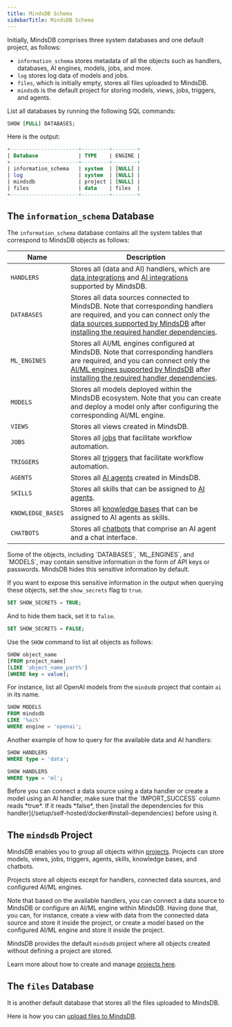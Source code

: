 ```yaml
---
title: MindsDB Schema
sidebarTitle: MindsDB Schema
---
```


Initially, MindsDB comprises three system databases and one default project, as follows:

- `information_schema` stores metadata of all the objects such as handlers, databases, AI engines, models, jobs, and more.
- `log` stores log data of models and jobs.
- `files`, which is initially empty, stores all files uploaded to MindsDB.
- `mindsdb` is the default project for storing models, views, jobs, triggers, and agents.

List all databases by running the following SQL commands:

```sql
SHOW [FULL] DATABASES;
```

Here is the output:

```sql
+----------------------+---------+--------+
| Database             | TYPE    | ENGINE |
+----------------------+---------+--------+
| information_schema   | system  | [NULL] |
| log                  | system  | [NULL] |
| mindsdb              | project | [NULL] |
| files                | data    | files  |
+----------------------+---------+--------+
```

## The `information_schema` Database

The `information_schema` database contains all the system tables that correspond to MindsDB objects as follows:

| Name              | Description                                                                                                                           |
|-------------------|---------------------------------------------------------------------------------------------------------------------------------------|
| `HANDLERS`        | Stores all (data and AI) handlers, which are [data integrations](/integrations/data-overview) and [AI integrations](/integrations/ai-overview) supported by MindsDB.         |
| `DATABASES`       | Stores all data sources connected to MindsDB. Note that corresponding handlers are required, and you can connect only the [data sources supported by MindsDB](/integrations/data-overview) after [installing the required handler dependencies](/setup/self-hosted/docker#install-dependencies). |
| `ML_ENGINES`      | Stores all AI/ML engines configured at MindsDB. Note that corresponding handlers are required, and you can connect only the [AI/ML engines supported by MindsDB](/integrations/ai-overview) after [installing the required handler dependencies](/setup/self-hosted/docker#install-dependencies).  |
| `MODELS`          | Stores all models deployed within the MindsDB ecosystem. Note that you can create and deploy a model only after configuring the corresponding AI/ML engine.                  |
| `VIEWS`           | Stores all views created in MindsDB.                                                                                                  |
| `JOBS`            | Stores all [jobs](/mindsdb_sql/sql/create/jobs) that facilitate workflow automation.                                                  |
| `TRIGGERS`        | Stores all [triggers](/mindsdb_sql/sql/create/trigger) that facilitate workflow automation.                                            |
| `AGENTS`          | Stores all [AI agents](/mindsdb_sql/agents/agent) created in MindsDB.                                                                 |
| `SKILLS`          | Stores all skills that can be assigned to [AI agents](/mindsdb_sql/agents/agent).                                                                                  |
| `KNOWLEDGE_BASES` | Stores all [knowledge bases](/mindsdb_sql/agents/knowledge-bases) that can be assigned to AI agents as skills.                        |
| `CHATBOTS`        | Stores all [chatbots](/mindsdb_sql/agents/chatbot) that comprise an AI agent and a chat interface.                                     |

<Tip>
Some of the objects, including `DATABASES`, `ML_ENGINES`, and `MODELS`, may contain sensitive information in the form of API keys or passwords. MindsDB hides this sensitive information by default.

If you want to expose this sensitive information in the output when querying these objects, set the `show_secrets` flag to `true`.

```sql
SET SHOW_SECRETS = TRUE;
```

And to hide them back, set it to `false`.

```sql
SET SHOW_SECRETS = FALSE;
```
</Tip>

Use the `SHOW` command to list all objects as follows:

```sql
SHOW object_name
[FROM project_name]
[LIKE 'object_name_part%']
[WHERE key = value];
```

For instance, list all OpenAI models from the `mindsdb` project that contain `ai` in its name.

```sql
SHOW MODELS
FROM mindsdb
LIKE '%ai%'
WHERE engine = 'openai';
```

Another example of how to query for the available data and AI handlers:

```sql
SHOW HANDLERS
WHERE type = 'data';

SHOW HANDLERS
WHERE type = 'ml';
```

<Tip>
Before you can connect a data source using a data handler or create a model using an AI handler, make sure that the `IMPORT_SUCCESS` column reads *true*. If it reads *false*, then [install the dependencies for this handler](/setup/self-hosted/docker#install-dependencies) before using it.
</Tip>

## The `mindsdb` Project

MindsDB enables you to group all objects within [projects](/sql/project). Projects can store models, views, jobs, triggers, agents, skills, knowledge bases, and chatbots.

<Note>
Projects store all objects except for handlers, connected data sources, and configured AI/ML engines.

Note that based on the available handlers, you can connect a data source to MindsDB or configure an AI/ML engine within MindsDB. Having done that, you can, for instance, create a view with data from the connected data source and store it inside the project, or create a model based on the configured AI/ML engine and store it inside the project.
</Note>

MindsDB provides the default `mindsdb` project where all objects created without defining a project are stored.

Learn more about how to create and manage [projects here](/sql/project).

## The `files` Database

It is another default database that stores all the files uploaded to MindsDB.

Here is how you can [upload files to MindsDB](/sql/create/file/).
